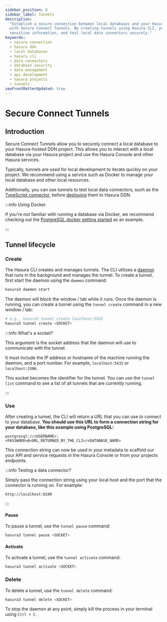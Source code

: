 ```yaml
---
sidebar_position: 8
sidebar_label: Tunnels
description:
  "Establish a secure connection between local databases and your Hasura-hosted Data Delivery Network (DDN) projects
  with Secure Connect Tunnels. By creating tunnels using Hasura CLI, you can iteratively work on projects, handle
  sensitive information, and test local data connectors securely."
keywords:
  - secure connection
  - hasura ddn
  - local databases
  - hasura cli
  - data connectors
  - database security
  - data management
  - api development
  - hasura projects
  - tunnels
seoFrontMatterUpdated: true
---
```


# Secure Connect Tunnels

## Introduction

Secure Connect Tunnels allow you to securely connect a local database to your Hasura-hosted DDN project. This allows you
to interact with a local database via your Hasura project and use the Hasura Console and other Hasura services.

Typically, tunnels are used for local development to iterate quickly on your project. We recommend using a service such
as Docker to manage your local database and other local resources.

Additionally, you can use tunnels to test local data connectors, such as the
[TypeScript connector](https://github.com/hasura/ndc-typescript-deno), before [deploying](/connectors/deployment.mdx)
them to Hasura DDN.

:::info Using Docker

If you're not familiar with running a database via Docker, we recommend checking out the
[PostgreSQL docker getting started](https://hub.docker.com/_/postgres) as an example.

:::

## Tunnel lifecycle

### Create

The Hasura CLI creates and manages tunnels. The CLI utilizes a [daemon](https://en.wikipedia.org/wiki/Daemon_computing)
that runs in the background and manages the tunnel. To create a tunnel, first start the daemon using the `daemon`
command:

```bash
hasura3 daemon start
```

The daemon will block the window / tab while it runs. Once the daemon is running, you can create a tunnel using the
`tunnel create` command in a new window / tab:

```bash
# e.g., hasura3 tunnel create localhost:5432
hasura3 tunnel create <SOCKET>
```

:::info What's a socket?

This argument is the socket address that the daemon will use to communicate with the tunnel.

It must include the IP address or hostname of the machine running the daemon, and a port number. For example,
`localhost:5432` or `localhost:3306`.

This socket becomes the identifier for the tunnel. You can use the `tunnel list` command to see a list of all tunnels
that are currently running.

:::

### Use

After creating a tunnel, the CLI will return a URL that you can use to connect to your database. **You should use this
URL to form a connection string for your database, like this example using PostgreSQL:**

```text
postgresql://<USERNAME>:<PASSWORD>@<URL_RETURNED_BY_THE_CLI>/<DATABASE_NAME>
```

This connection string can now be used in your metadata to scaffold our your API and service requests in the Hasura
Console or from your projects endpoints.

:::info Testing a data connector?

Simply pass the connection string using your local host and the port that the connector is running on. For example:

```text
http://localhost:8100
```

:::

#### Pause

To pause a tunnel, use the `tunnel pause` command:

```bash
hasura3 tunnel pause <SOCKET>
```

#### Activate

To activate a tunnel, use the `tunnel activate` command:

```bash
hasura3 tunnel activate <SOCKET>
```

### Delete

To delete a tunnel, use the `tunnel delete` command:

```bash
hasura3 tunnel delete <SOCKET>
```

To stop the daemon at any point, simply kill the process in your terminal using `Ctrl + C`.
